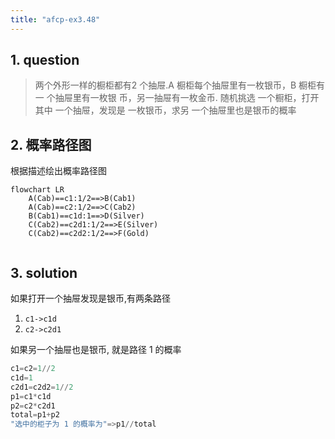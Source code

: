 ```yaml
---
title: "afcp-ex3.48"
---
```


## 1. question
>两个外形一样的橱柜都有2 个抽屉.A 橱柜每个抽屉里有一枚银币，B 橱柜有一 个抽屉里有一枚银 币，另一抽屉有一枚金币.
>随机挑选 一个橱柜，打开其中 一个抽屉，发现是 一枚银币，求另 一个抽屉里也是银币的概率

## 2. 概率路径图
根据描述绘出概率路径图

```mermaid
flowchart LR
    A(Cab)==c1:1/2==>B(Cab1)
    A(Cab)==c2:1/2==>C(Cab2)
    B(Cab1)==c1d:1==>D(Silver)
    C(Cab2)==c2d1:1/2==>E(Silver)
    C(Cab2)==c2d2:1/2==>F(Gold)
    
```
## 3. solution
如果打开一个抽屉发现是银币,有两条路径

1. `c1->c1d`
2. `c2->c2d1`

如果另一个抽屉也是银币, 就是路径 1 的概率

```julia
c1=c2=1//2
c1d=1
c2d1=c2d2=1//2
p1=c1*c1d
p2=c2*c2d1
total=p1+p2
"选中的柜子为 1 的概率为"=>p1//total
```
